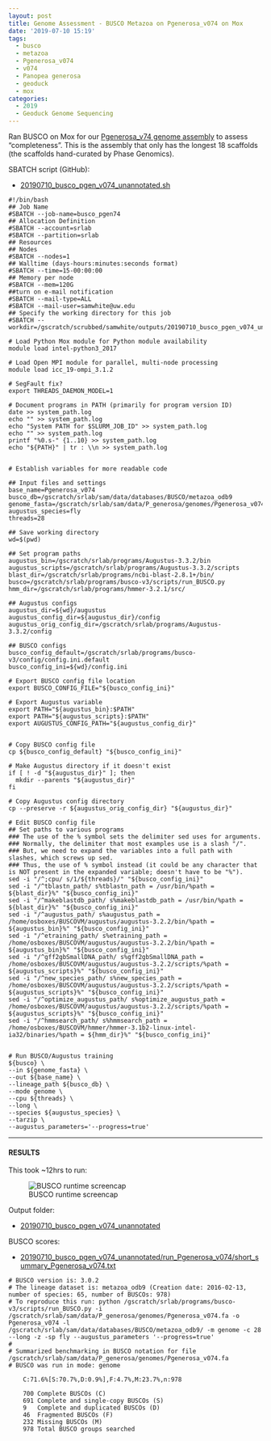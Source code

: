 ```yaml
---
layout: post
title: Genome Assessment - BUSCO Metazoa on Pgenerosa_v074 on Mox
date: '2019-07-10 15:19'
tags:
  - busco
  - metazoa
  - Pgenerosa_v074
  - v074
  - Panopea generosa
  - geoduck
  - mox
categories:
  - 2019
  - Geoduck Genome Sequencing
---
```

Ran BUSCO on Mox for our [Pgenerosa_v74 genome assembly](https://github.com/RobertsLab/resources/wiki/Genomic-Resources#genome-2) to assess "completeness". This is the assembly that only has the longest 18 scaffolds (the scaffolds hand-curated by Phase Genomics).

SBATCH script (GitHub):

- [20190710_busco_pgen_v074_unannotated.sh](https://github.com/RobertsLab/sams-notebook/blob/master/sbatch_scripts/20190710_busco_pgen_v074_unannotated.sh)

```shell
#!/bin/bash
## Job Name
#SBATCH --job-name=busco_pgen74
## Allocation Definition
#SBATCH --account=srlab
#SBATCH --partition=srlab
## Resources
## Nodes
#SBATCH --nodes=1
## Walltime (days-hours:minutes:seconds format)
#SBATCH --time=15-00:00:00
## Memory per node
#SBATCH --mem=120G
##turn on e-mail notification
#SBATCH --mail-type=ALL
#SBATCH --mail-user=samwhite@uw.edu
## Specify the working directory for this job
#SBATCH --workdir=/gscratch/scrubbed/samwhite/outputs/20190710_busco_pgen_v074_unannotated

# Load Python Mox module for Python module availability
module load intel-python3_2017

# Load Open MPI module for parallel, multi-node processing
module load icc_19-ompi_3.1.2

# SegFault fix?
export THREADS_DAEMON_MODEL=1

# Document programs in PATH (primarily for program version ID)
date >> system_path.log
echo "" >> system_path.log
echo "System PATH for $SLURM_JOB_ID" >> system_path.log
echo "" >> system_path.log
printf "%0.s-" {1..10} >> system_path.log
echo "${PATH}" | tr : \\n >> system_path.log


# Establish variables for more readable code

## Input files and settings
base_name=Pgenerosa_v074
busco_db=/gscratch/srlab/sam/data/databases/BUSCO/metazoa_odb9
genome_fasta=/gscratch/srlab/sam/data/P_generosa/genomes/Pgenerosa_v074.fa
augustus_species=fly
threads=28

## Save working directory
wd=$(pwd)

## Set program paths
augustus_bin=/gscratch/srlab/programs/Augustus-3.3.2/bin
augustus_scripts=/gscratch/srlab/programs/Augustus-3.3.2/scripts
blast_dir=/gscratch/srlab/programs/ncbi-blast-2.8.1+/bin/
busco=/gscratch/srlab/programs/busco-v3/scripts/run_BUSCO.py
hmm_dir=/gscratch/srlab/programs/hmmer-3.2.1/src/

## Augustus configs
augustus_dir=${wd}/augustus
augustus_config_dir=${augustus_dir}/config
augustus_orig_config_dir=/gscratch/srlab/programs/Augustus-3.3.2/config

## BUSCO configs
busco_config_default=/gscratch/srlab/programs/busco-v3/config/config.ini.default
busco_config_ini=${wd}/config.ini

# Export BUSCO config file location
export BUSCO_CONFIG_FILE="${busco_config_ini}"

# Export Augustus variable
export PATH="${augustus_bin}:$PATH"
export PATH="${augustus_scripts}:$PATH"
export AUGUSTUS_CONFIG_PATH="${augustus_config_dir}"


# Copy BUSCO config file
cp ${busco_config_default} "${busco_config_ini}"

# Make Augustus directory if it doesn't exist
if [ ! -d "${augustus_dir}" ]; then
  mkdir --parents "${augustus_dir}"
fi

# Copy Augustus config directory
cp --preserve -r ${augustus_orig_config_dir} "${augustus_dir}"

# Edit BUSCO config file
## Set paths to various programs
### The use of the % symbol sets the delimiter sed uses for arguments.
### Normally, the delimiter that most examples use is a slash "/".
### But, we need to expand the variables into a full path with slashes, which screws up sed.
### Thus, the use of % symbol instead (it could be any character that is NOT present in the expanded variable; doesn't have to be "%").
sed -i "/^;cpu/ s/1/${threads}/" "${busco_config_ini}"
sed -i "/^tblastn_path/ s%tblastn_path = /usr/bin/%path = ${blast_dir}%" "${busco_config_ini}"
sed -i "/^makeblastdb_path/ s%makeblastdb_path = /usr/bin/%path = ${blast_dir}%" "${busco_config_ini}"
sed -i "/^augustus_path/ s%augustus_path = /home/osboxes/BUSCOVM/augustus/augustus-3.2.2/bin/%path = ${augustus_bin}%" "${busco_config_ini}"
sed -i "/^etraining_path/ s%etraining_path = /home/osboxes/BUSCOVM/augustus/augustus-3.2.2/bin/%path = ${augustus_bin}%" "${busco_config_ini}"
sed -i "/^gff2gbSmallDNA_path/ s%gff2gbSmallDNA_path = /home/osboxes/BUSCOVM/augustus/augustus-3.2.2/scripts/%path = ${augustus_scripts}%" "${busco_config_ini}"
sed -i "/^new_species_path/ s%new_species_path = /home/osboxes/BUSCOVM/augustus/augustus-3.2.2/scripts/%path = ${augustus_scripts}%" "${busco_config_ini}"
sed -i "/^optimize_augustus_path/ s%optimize_augustus_path = /home/osboxes/BUSCOVM/augustus/augustus-3.2.2/scripts/%path = ${augustus_scripts}%" "${busco_config_ini}"
sed -i "/^hmmsearch_path/ s%hmmsearch_path = /home/osboxes/BUSCOVM/hmmer/hmmer-3.1b2-linux-intel-ia32/binaries/%path = ${hmm_dir}%" "${busco_config_ini}"


# Run BUSCO/Augustus training
${busco} \
--in ${genome_fasta} \
--out ${base_name} \
--lineage_path ${busco_db} \
--mode genome \
--cpu ${threads} \
--long \
--species ${augustus_species} \
--tarzip \
--augustus_parameters='--progress=true'
```
---

#### RESULTS

This took ~12hrs to run:

![BUSCO runtime screencap](https://github.com/RobertsLab/sams-notebook/blob/master/images/screencaps/20190710_busco_pgen74_runtime.png?raw=true)

Output folder:

- [20190710_busco_pgen_v074_unannotated](https://gannet.fish.washington.edu/Atumefaciens/20190710_busco_pgen_v074_unannotated)

BUSCO scores:

- [20190710_busco_pgen_v074_unannotated/run_Pgenerosa_v074/short_summary_Pgenerosa_v074.txt](https://gannet.fish.washington.edu/Atumefaciens/20190710_busco_pgen_v074_unannotated/run_Pgenerosa_v074/short_summary_Pgenerosa_v074.txt)

```
# BUSCO version is: 3.0.2
# The lineage dataset is: metazoa_odb9 (Creation date: 2016-02-13, number of species: 65, number of BUSCOs: 978)
# To reproduce this run: python /gscratch/srlab/programs/busco-v3/scripts/run_BUSCO.py -i /gscratch/srlab/sam/data/P_generosa/genomes/Pgenerosa_v074.fa -o Pgenerosa_v074 -l /gscratch/srlab/sam/data/databases/BUSCO/metazoa_odb9/ -m genome -c 28 --long -z -sp fly --augustus_parameters '--progress=true'
#
# Summarized benchmarking in BUSCO notation for file /gscratch/srlab/sam/data/P_generosa/genomes/Pgenerosa_v074.fa
# BUSCO was run in mode: genome

	C:71.6%[S:70.7%,D:0.9%],F:4.7%,M:23.7%,n:978

	700	Complete BUSCOs (C)
	691	Complete and single-copy BUSCOs (S)
	9	Complete and duplicated BUSCOs (D)
	46	Fragmented BUSCOs (F)
	232	Missing BUSCOs (M)
	978	Total BUSCO groups searched
```
